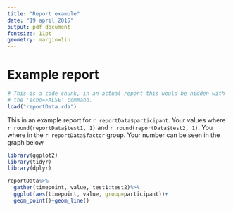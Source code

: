 ```yaml
---
title: "Report example"
date: "19 april 2015"
output: pdf_document
fontsize: 11pt
geometry: margin=1in
---
```


# Example report

```r
# This is a code chunk, in an actual report this would be hidden with
# the 'echo=FALSE' command.
load("reportData.rda")
```

This in an example report for `r reportData$participant`. Your values where `r round(reportData$test1, 1)` and `r round(reportData$test2, 1)`. You where in the `r reportData$factor` group. Your number can be seen in the graph below 

```r

library(ggplot2)
library(tidyr)
library(dplyr)

reportData%>%
  gather(timepoint, value, test1:test2)%>%
  ggplot(aes(timepoint, value, group=participant))+
  geom_point()+geom_line()
```



